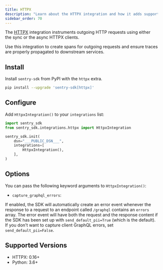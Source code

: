 ```yaml
---
title: HTTPX
description: "Learn about the HTTPX integration and how it adds support for the HTTPX HTTP client."
sidebar_order: 70
---
```


The [HTTPX](https://www.python-httpx.org/) integration instruments outgoing HTTP requests using either the sync or the async HTTPX clients.

Use this integration to create spans for outgoing requests and ensure traces are properly propagated to downstream services.

## Install

Install `sentry-sdk` from PyPI with the `httpx` extra.

```bash
pip install --upgrade 'sentry-sdk[httpx]'
```

## Configure

Add `HttpxIntegration()` to your `integrations` list:

<SignInNote />

```python
import sentry_sdk
from sentry_sdk.integrations.httpx import HttpxIntegration

sentry_sdk.init(
    dsn="___PUBLIC_DSN___",
    integrations=[
        HttpxIntegration(),
    ],
)
```

## Options

You can pass the following keyword arguments to `HttpxIntegration()`:

- `capture_graphql_errors`:

If enabled, the SDK will automatically create an error event whenever the response
  to a request to an endpoint called `/graphql` contains an `errors` array. The
  error event will have both the request and the response content if the SDK has
  been set up with `send_default_pii=True` (which is the default). If you don't want to capture client GraphQL errors, set `send_default_pii=False`.


## Supported Versions

- HTTPX: 0.16+
- Python: 3.6+
